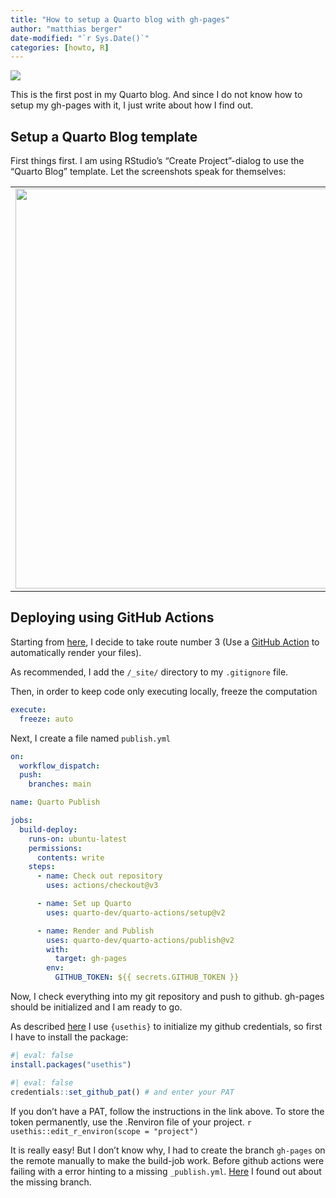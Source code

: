 ```yaml
---
title: "How to setup a Quarto blog with gh-pages"
author: "matthias berger"
date-modified: "`r Sys.Date()`"
categories: [howto, R]
---
```


![](images/image-193588858.png){fig-alt="\"Starting a Quarto blog\" prompt on https://stablediffusionweb.com/#demo"}

This is the first post in my Quarto blog. And since I do not know how to setup my gh-pages with it, I just write about how I find out.

## Setup a Quarto Blog template

First things first. I am using RStudio's "Create Project"-dialog to use the "Quarto Blog" template. Let the screenshots speak for themselves:

|                                                                           |                                                                           |
|---------------------------------------------------------------------------|---------------------------------------------------------------------------|
| ![](images/Bildschirmfoto%20vom%202023-01-30%2021-02-08.png){width="640"} | ![](images/Bildschirmfoto%20vom%202023-01-30%2021-03-02.png){width="640"} |

## Deploying using GitHub Actions

Starting from [here](https://quarto.org/docs/publishing/github-pages.html "https://quarto.org/docs/publishing/github-pages.html"), I decide to take route number 3 (Use a [GitHub Action](https://quarto.org/docs/publishing/github-pages.html#github-action) to automatically render your files).

As recommended, I add the `/_site/` directory to my `.gitignore` file.

Then, in order to keep code only executing locally, freeze the computation

``` .yaml
execute:
  freeze: auto
```

Next, I create a file named `publish.yml`

``` .yaml
on:
  workflow_dispatch:
  push:
    branches: main

name: Quarto Publish

jobs:
  build-deploy:
    runs-on: ubuntu-latest
    permissions:
      contents: write
    steps:
      - name: Check out repository
        uses: actions/checkout@v3

      - name: Set up Quarto
        uses: quarto-dev/quarto-actions/setup@v2

      - name: Render and Publish
        uses: quarto-dev/quarto-actions/publish@v2
        with:
          target: gh-pages
        env:
          GITHUB_TOKEN: ${{ secrets.GITHUB_TOKEN }}
```

Now, I check everything into my git repository and push to github. gh-pages should be initialized and I am ready to go.

As described [here](https://gist.github.com/Z3tt/3dab3535007acf108391649766409421 "https://gist.github.com/Z3tt/3dab3535007acf108391649766409421") I use `{usethis}` to initialize my github credentials, so first I have to install the package:

```r
#| eval: false
install.packages("usethis")
```

```r
#| eval: false
credentials::set_github_pat() # and enter your PAT
```

If you don't have a PAT, follow the instructions in the link above. To store the token permanently, use the .Renviron file of your project. `r usethis::edit_r_environ(scope = "project")`

It is really easy! But I don't know why, I had to create the branch `gh-pages` on the remote manually to make the build-job work. Before github actions were failing with a error hinting to a missing `_publish.yml`. [Here](https://github.com/quarto-dev/quarto-cli/issues/3147 "https://github.com/quarto-dev/quarto-cli/issues/3147") I found out about the missing branch.

